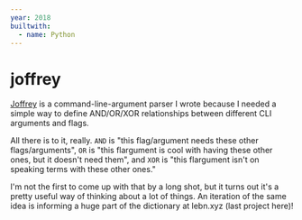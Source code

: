```yaml
---
year: 2018
builtwith:
  - name: Python
---
```


# joffrey

[Joffrey](https://github.com/supposedly/joffrey) is a command-line-argument parser I wrote because I needed a simple way to
define AND/OR/XOR relationships between different CLI arguments and flags.

All there is to it, really. `AND` is "this flag/argument needs these other flags/arguments", `OR` is "this flargument is
cool with having these other ones, but it doesn't need them", and `XOR` is "this flargument isn't on speaking terms
with these other ones."

I'm not the first to come up with that by a long shot, but it turns out it's a pretty useful way of thinking about a lot
of things. An iteration of the same idea is informing a huge part of the dictionary at lebn.xyz (last project here)!
